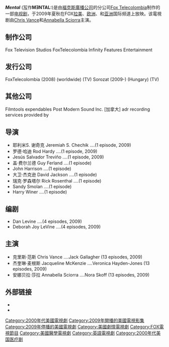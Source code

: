 {{noteTA
|G1=TV}}
{{编修}}
{{Expand|time=2017-11-07T08:03:03+00:00}}
{{Infobox television
| show_name          = 心灵医师
| image              = 
| caption            = 
| genre              = [[Medical_Drama|Medical Drama]]<br />[[Mystery_fiction|Mystery]]
| creator            = [[Dan_LeVine|Dan LeVine]]
| developer          = [[Fox_Television_Studios|Fox Television Studios]]<br />[[福克斯国际频道|福克斯国际频道]]
| starring           = [[Chris_Vance_(actor)|Chris Vance]]<br />[[Jacqueline_McKenzie|Jacqueline McKenzie]]<br />[[Annabella_Sciorra|Annabella Sciorra]]<br />[[Derek_Webster|Derek Webster]]<br />[[Marisa_Ramirez|Marisa Ramirez]]<br />[[Nicholas_Gonzalez|Nicholas Gonzalez]]<br />[[Edwin_Hodge|Edwin Hodge]]
| composer           = 
| country            = [[哥伦比亚|哥伦比亚]] <br />[[美国|美国]]
| language           = [[英语|英语]]
| num_seasons        = 1
| num_episodes       = 13
| list_episodes      = 
| executive_producer = [[Dan_LeVine|Dan LeVine]]<br />[[Deborah_Joy_LeVine|Deborah Joy LeVine]]
| location           = [[哥伦比亚|哥伦比亚]][[波哥大|波哥大]]
| camera             = 
| runtime            = 42 minutes
| network            = [[福斯廣播公司|Fox]]
| picture_format     = 
| audio_format       = 
| first_aired        = {{Start date|2009|03|26}} 
| last_aired         = {{End date|2009|8|14}}
| status             = 已完结
| website            = 
| bgcolour           = 
}}
'''''Mental''''' ([[字体排印学|写]]作'''MƎNTAL:''')是由[[福克斯廣播公司|福克斯廣播公司]]的分公司[[Fox_Telecolombia|Fox Telecolombia]]制作的一部[[电视剧|电视剧]]，于2009年夏秋在FOX[[拉丁美洲|拉美]]、[[欧洲|欧洲]]、和[[亚洲|亚洲]]国际频道上放映。该電視剧由[[Chris_Vance_(actor)|Chris Vance]]和[[Annabella_Sciorra|Annabella Sciorra]]主演。

==制作公司==
Fox Television Studios 
FoxTelecolombia 
Infinity Features Entertainment

==发行公司==
FoxTelecolombia (2008) (worldwide) (TV) 
Sorozat (2009-) (Hungary) (TV)

==其他公司==
Filmtools expendables 
Post Modern Sound Inc. [加拿大] adr recording services provided by

==导演==

* 耶利米S. 谢奇克   Jeremiah S. Chechik   ....(1 episode, 2009) 
* 罗德·哈迪   Rod Hardy   ....(1 episode, 2009) 
* Jesús Salvador Treviño   ....(1 episode, 2009) 
* 盖·费尔兰德   Guy Ferland   ....(1 episode) 
* John Harrison   ....(1 episode) 
* 大卫·杰克逊   David Jackson   ....(1 episode) 
* 瑞克·罗森塔尔   Rick Rosenthal   ....(1 episode) 
* Sandy Smolan   ....(1 episode) 
* Harry Winer   ....(1 episode)  

==编剧== 

* Dan Levine   ....(4 episodes, 2009) 
* Deborah Joy LeVine   ....(4 episodes, 2009)  

==主演== 

* 克里斯·范斯   Chris Vance   ....Jack Gallagher (13 episodes, 2009) 
* 杰奎琳·麦根斯   Jacqueline McKenzie   ....Veronica Hayden-Jones  (13 episodes, 2009) 
* 安娜贝拉·莎拉   Annabella Sciorra   ....Nora Skoff (13 episodes, 2009)

== 外部链接 ==
*  {{Official|https://web.archive.org/web/20090527083601/http://www.fox.com/mental/}}
* {{imdb title|1245695|Mental}}

[[Category:2000年代美國電視劇|Category:2000年代美國電視劇]]
[[Category:2009年開播的美國電視影集|Category:2009年開播的美國電視影集]]
[[Category:2009年停播的美國電視劇|Category:2009年停播的美國電視劇]]
[[Category:美國劇情電視劇|Category:美國劇情電視劇]]
[[Category:FOX電視節目|Category:FOX電視節目]]
[[Category:美國醫學電視劇|Category:美國醫學電視劇]]
[[Category:英語電視劇|Category:英語電視劇]]
[[Category:2000年代美国医疗剧|Category:2000年代美国医疗剧]]